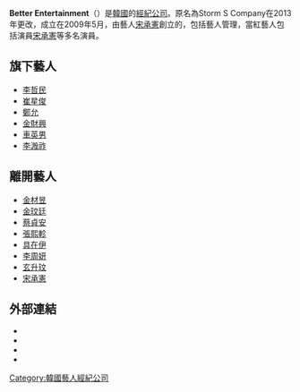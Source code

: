 {{Infobox Company 
|company_name = Better Entertainment
|company_name_en  = 
|company_logo = 
|company_type = 
|original_text = Storm S Company
|market_information = 
|foundation = 2009年5月
|location = {{KOR}}[[首爾特別市|首爾特別市]][[江南區_(首爾)|江南區]][[江南大路_(首爾)|江南大路]]97路4號(蠶院洞 21-7 kyung-seung 大樓4樓)
|CEO =[[宋承憲|宋承憲]]
|predecessor = 
|founder = 
|industry = 
|products = 
|services = 歌手演員經紀管理
|capital = 
|revenue =
|operating_income =
|profit =
|total_asset =
|net_asset =
|market_value =
|num_employees =
|P/E ratio =
|earnings per share =
|Net asset value =
|accounting_period =
|parent = {{link-en|Signal Entertainment Group|Signal Entertainment Group}}
|major_shareholder =  
|divisions =
|subsid = 
|homepage = {{official|http://www.betterent.kr/}}
|telephone_no = (82)02-3444-6001
|footnotes = 
|slogan = 
|width = 模板寬度
}}

'''Better Entertainment'''（{{lang-ko|'''더 좋은 이엔티 소속'''}}）是[[韓國|韓國]]的[[經紀公司|經紀公司]]。原名為Storm S Company在2013年更改，成立在2009年5月，由藝人[[宋承憲|宋承憲]]創立的，包括藝人管理，當紅藝人包括演員[[宋承憲|宋承憲]]等多名演員。

== 旗下藝人 ==
*[[李哲民_(演員)|李哲民]]
*[[崔星俊|崔星俊]]
*[[鄭允|鄭允]]
*[[金財興|金財興]]
*[[車英男|車英男]]
*[[李溵祚|李溵祚]]

== 離開藝人 ==
*[[金材昱|金材昱]]
*[[金玟廷|金玟廷]]
*[[蔡貞安|蔡貞安]]
*[[張熙軫|張熙軫]]
*[[具在伊|具在伊]]
*[[李周妍|李周妍]]
*[[玄升玟|玄升玟]]
*[[宋承憲|宋承憲]]

== 外部連結 ==
*{{official|http://www.betterent.kr/}}{{ko}}
*{{Facebook|https://www.facebook.com/BETTERENTcom}}{{ko}}
*{{Twitter|http://www.twitter.com/betterent}}{{ko}}
*{{youtube|user=stormscom|Better Entertainment }}{{ko}}
{{Better Entertainment}}

[[Category:韓國藝人經紀公司|Category:韓國藝人經紀公司]]